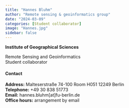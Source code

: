 ```yaml
---
title: "Hannes Bluhm"
author: "Remote sensing & geoinformatics group"
date: "2024-03-09"
categories: [Student collaborator]
image: "Hannes.jpg"
sidebar: false
---
```


**Institute of Geographical Sciences**\

Remote Sensing and Geoinformatics\
Student collaborator

::: panel-tabset

#### Contact

**Address:** Malteserstraße 74-100 Room H051 12249 Berlin \
**Telephone:** +49 30 838 51773 \
**Email:** hannes.bluhm[at]fu-berlin.de \
**Office hours:** arrangement by email

:::